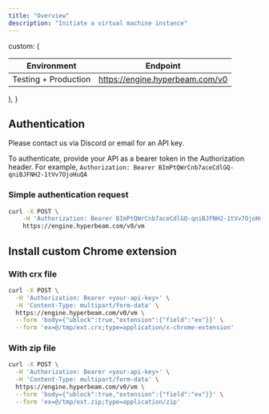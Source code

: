 ```yaml
---
title: "Overview"
description: "Initiate a virtual machine instance"
---
```


  custom: (
    <table className="w-full text-left border-collapse">
      <colgroup>
        <col className="w-1/4" />
        <col className="w-1/4" />
        <col className="w-1/2" />
      </colgroup>
      <thead>
        <tr>
          <th className="sticky top-0 bg-white text-sm leading-6 font-semibold text-slate-700 p-0 dark:bg-slate-900 dark:text-slate-300">
            <div className="py-2 px-2 border-b border-slate-200 dark:border-slate-400/20">Environment</div>
          </th>
          <th className="sticky top-0 bg-white text-sm leading-6 font-semibold text-slate-700 p-0 dark:bg-slate-900 dark:text-slate-300">
            <div className="py-2 pl-2 border-b border-slate-200 dark:border-slate-400/20">Endpoint</div>
          </th>
        </tr>
      </thead>
      <tbody className="align-baseline">
        <tr>
          <td className="py-2 px-2 text-xs">
            Testing + Production
          </td>
          <td translate="no" className="py-2 pl-2 font-mono text-xs leading-6 text-primary whitespace-pre dark:primary-light">
            https://engine.hyperbeam.com/v0
          </td>
        </tr>
      </tbody>
    </table>
  ),
}


## Authentication

Please contact us via Discord or email for an API key.

To authenticate, provide your API as a bearer token in the Authorization header. For example, `Authorization: Bearer BImPtQWrCnb7aceCdlGQ-qniBJFNH2-1tVv7OjoHuQA`

### Simple authentication request

```bash Terminal
curl -X POST \
    -H 'Authorization: Bearer BImPtQWrCnb7aceCdlGQ-qniBJFNH2-1tVv7OjoHuQA' \
    https://engine.hyperbeam.com/v0/vm
```

## Install custom Chrome extension

### With crx file

```bash
curl -X POST \
  -H 'Authorization: Bearer <your-api-key>' \
  -H 'Content-Type: multipart/form-data' \
  https://engine.hyperbeam.com/v0/vm \
  --form 'body={"ublock":true,"extension":{"field":"ex"}}' \
  --form 'ex=@/tmp/ext.crx;type=application/x-chrome-extension'
```

### With zip file

```bash
curl -X POST \
  -H 'Authorization: Bearer <your-api-key>' \
  -H 'Content-Type: multipart/form-data' \
  https://engine.hyperbeam.com/v0/vm \
  --form 'body={"ublock":true,"extension":{"field":"ex"}}' \
  --form 'ex=@/tmp/ext.zip;type=application/zip'
```